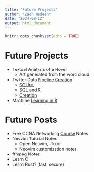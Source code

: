 ```yaml
---
title: "Future Projects"
author: "Zach Hedeen"
date: "2024-08-12"
output: html_document
---
```


```r
knitr::opts_chunk$set(echo = TRUE)
```

# Future Projects 

- Textual Analysis of a Novel
  - Art generated from the word cloud
- Twitter Data [Pipeline Creation](https://www.datacamp.com/tutorial/introduction-to-data-pipelines-for-data-professionals)
  - [SQLite](https://www.datacamp.com/tutorial/beginners-guide-to-sqlite), 
  - [SQL and R](https://www.datacamp.com/tutorial/sqlite-in-r), 
  - [Creation](https://www.datacamp.com/tutorial/building-a-tweet-etl-pipeline-using-r)
- Machine [Learning in R](https://www.datacamp.com/tutorial/tutorial-machine-learning-pipelines-mlops-deployment) 


# Future Posts

- Free CCNA Networking [Course](https://youtube.com/playlist?list=PLIhvC56v63IJVXv0GJcl9vO5Z6znCVb1P&si=3RL_2D8sqQup6trU) Notes
- Neovim Tutorial Notes
  - Open Neovim, :Tutor
  - Neovim customization notes
- ffmpeg Notes
- Learn C
- Learn Rust? (fast, secure)

